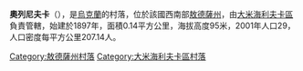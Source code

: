 {{expand|time=2016-09-03T09:47:49+00:00}}
{{unreferenced|time=2016-09-03T09:47:49+00:00}}
{{coord|47|8|12|N|30|0|15|E|scale:30000|display=title}}

'''奧列尼夫卡'''（{{lang-uk|Оленівка}}），是[[烏克蘭|烏克蘭]]的村落，位於該國西南部[[敖德薩州|敖德薩州]]，由[[大米海利夫卡區|大米海利夫卡區]]負責管轄，始建於1897年，面積0.14平方公里，海拔高度95米，2001年人口29，人口密度每平方公里207.14人。

{{DEFAULTSORT:Оленівка}}
[[Category:敖德薩州村落|Category:敖德薩州村落]]
[[Category:大米海利夫卡區村落|Category:大米海利夫卡區村落]]


{{Odessa-geo-stub}}
